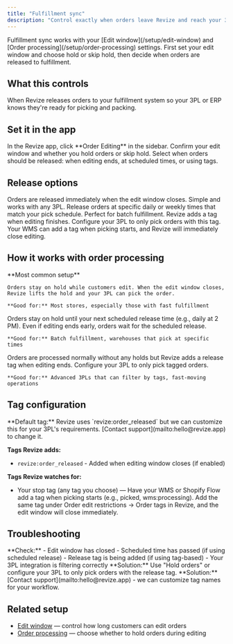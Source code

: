 ```yaml
---
title: "Fulfillment sync"
description: "Control exactly when orders leave Revize and reach your 3PL or ERP. Align release timing with your edit window and fulfillment workflow."
---
```


<Note>
  Fulfillment sync works with your [Edit window](/setup/edit-window) and [Order processing](/setup/order-processing) settings. First set your edit window and choose hold or skip hold, then decide when orders are released to fulfillment.
</Note>

## What this controls

When Revize releases orders to your fulfillment system so your 3PL or ERP knows they're ready for picking and packing.

## Set it in the app

<Steps>
  <Step title="Open Order Editing">
    In the Revize app, click **Order Editing** in the sidebar.
  </Step>
  <Step title="Review your current settings">
    Confirm your edit window and whether you hold orders or skip hold.
  </Step>
  <Step title="Choose release timing">
    Select when orders should be released: when editing ends, at scheduled times, or using tags.
  </Step>
</Steps>

## Release options

<CardGroup cols={2}>
  <Card title="Release when editing ends" icon="clock" color="#22c55e">
    Orders are released immediately when the edit window closes. Simple and works with any 3PL.
  </Card>
  <Card title="Scheduled release times" icon="calendar-days" color="#f59e0b">
    Release orders at specific daily or weekly times that match your pick schedule. Perfect for batch fulfillment.
  </Card>
  <Card title="Tag-based release" icon="tag" color="#0ea5e9">
    Revize adds a tag when editing finishes. Configure your 3PL to only pick orders with this tag.
  </Card>
  <Card title="Early stop via tags" icon="truck" color="#8b5cf6">
    Your WMS can add a tag when picking starts, and Revize will immediately close editing.
  </Card>
</CardGroup>

## How it works with order processing

<AccordionGroup>
  <Accordion title="Hold orders + Release when editing ends" icon="pause">
    **Most common setup**
    
    Orders stay on hold while customers edit. When the edit window closes, Revize lifts the hold and your 3PL can pick the order.
    
    **Good for:** Most stores, especially those with fast fulfillment
  </Accordion>

  <Accordion title="Hold orders + Scheduled release" icon="calendar">
    Orders stay on hold until your next scheduled release time (e.g., daily at 2 PM). Even if editing ends early, orders wait for the scheduled release.
    
    **Good for:** Batch fulfillment, warehouses that pick at specific times
  </Accordion>

  <Accordion title="Skip hold + Tag-based release" icon="tag">
    Orders are processed normally without any holds but Revize adds a release tag when editing ends. Configure your 3PL to only pick tagged orders.
    
    **Good for:** Advanced 3PLs that can filter by tags, fast-moving operations
  </Accordion>
</AccordionGroup>

## Tag configuration

<Note>
  **Default tag:** Revize uses `revize:order_released` but we can customize this for your 3PL's requirements. [Contact support](mailto:hello@revize.app) to change it.
</Note>

**Tags Revize adds:**
- `revize:order_released` - Added when editing window closes (if enabled)

**Tags Revize watches for:**
- Your stop tag (any tag you choose) — Have your WMS or Shopify Flow add a tag when picking starts (e.g., picked, wms:processing). Add the same tag under Order edit restrictions → Order tags in Revize, and the edit window will close immediately.

## Troubleshooting

<AccordionGroup>
  <Accordion title="Orders not releasing to 3PL" icon="circle-exclamation">
    **Check:** 
    - Edit window has closed
    - Scheduled time has passed (if using scheduled release)
    - Release tag is being added (if using tag-based)
    - Your 3PL integration is filtering correctly
  </Accordion>
  
  <Accordion title="3PL picking orders too early" icon="triangle-exclamation">
    **Solution:** Use "Hold orders" or configure your 3PL to only pick orders with the release tag.
  </Accordion>
  
  <Accordion title="Want different tag names" icon="tag">
    **Solution:** [Contact support](mailto:hello@revize.app) - we can customize tag names for your workflow.
  </Accordion>
</AccordionGroup>

## Related setup

- [Edit window](/setup/edit-window) — control how long customers can edit orders
- [Order processing](/setup/order-processing) — choose whether to hold orders during editing